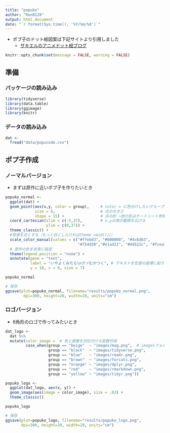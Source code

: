 ---
title: "popuko"
author: "Ron0128"
output: html_document
date: "`r format(Sys.time(), '%Y/%m/%d')`"
---

* ポプ子のドット絵図案は下記サイトより引用しました
    + [サキエルのアニメドット絵ブログ](http://sakiel-design.com/wp-content/uploads/2018/02/ポプ子図案1.pdf)


```{r setup, include=FALSE}
knitr::opts_chunk$set(message = FALSE, warning = FALSE)
```

## 準備

### パッケージの読み込み
```{r}
library(tidyverse)
library(data.table)
library(ggimage)
library(knitr)
```

### データの読み込み
```{r}
dat <- 
  fread("data/popucode.csv")
```

## ポプ子作成

### ノーマルバージョン

* まずは原作に近いポプ子を作りたいとき

```{r}
popuko_normal <-
  ggplot(dat) +
  geom_point(aes(x,y, color = group),     # color = に色分けしたいグループを指定
             size = 6,                    # 点の大きさ
             shape = 15) +                # 点の形 →他の形はチートシート参照
  coord_cartesian(xlim = c(-5,37),        # x,yの表示範囲を広げる
                  ylim = c(0,37)) +
  theme_classic() +
  #背景を白くする（もっと白くしたければtheme_void()に）
  scale_color_manual(values = c("#ffebd3", "#000000", "#4c6db3", 
                                "#754d38","#e1ad21", "#d4522c", "#fcea37")) +
  # 原作の色を忠実に指定
  theme(legend.position = "none") +
  annotate(geom = "text", 
           label = "いやよくみたら\nクソむかつく", # テキストを任意の座標に貼りつけ
           y = 18, x = 0, size = 7)

popuko_normal

# 保存
ggsave(plot=popuko_normal, filename="results/popuko_normal.png",
        dpi=300, height=20, width=20, units="cm")
```


### ロゴバージョン

* 6角形のロゴで作ってみたいとき

```{r}
dat_logo <- 
  dat %>%
  mutate(color_image =  # 色と画像を対応付ける変数作成
         case_when(group == "beige"  ~ "images/mag.png",  # imagesフォルダの中の画像を指定
                   group == "black"  ~ "images/tidyverse.png",
                   group == "blue"   ~ "images/readr.png",
                   group == "brown"  ~ "images/forcats.png",
                   group == "orange" ~ "images/dplyr.png",
                   group == "red"    ~ "images/rmarkdown.png",
                   group == "yellow" ~ "images/tidyr.png"))

popuko_logo <- 
  ggplot(dat_logo, aes(x, y)) +
  geom_image(aes(image = color_image), size = .03) +
  theme_classic()

popuko_logo

# 保存
ggsave(plot=popuko_logo, filename="results/popuko_logo.png",
       dpi=300, height=20, width=20, units="cm")
```

